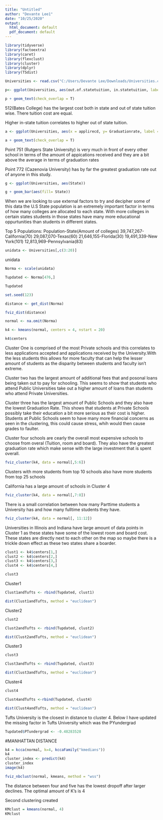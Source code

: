 ---
title: "Untitled"
author: "Devante Lee1"
date: "10/25/2020"
output:
  html_document: default
  pdf_document: default
---


```{r}
library(tidyverse)
library(factoextra)
library(caret)
library(flexclust)
library(cluster)
library(dplyr)
library(TSdist)
```


```{r}
Universities <- read.csv("C:/Users/Devante Lee/Downloads/Universities.csv")
```


```{r}
p<- ggplot(Universities, aes(out.of.statetuition, in.statetuition, label = rownames(Universities)))
```

```{r}
p + geom_text(check_overlap = T) 
```
512(Bates College) has the largest cost both in state and out of state tuition wise. There tuition cost are equal.

Higher in-state tuition correlates to higher out of state tuition.
```{r}
a <- ggplot(Universities, aes(x = applirecd, y= Graduationrate, label = rownames(Universities)))
```

```{r}
a + geom_text(check_overlap = T)
```
Point 751 (Rutgers State University) is very much in front of every other school in terms of the amount of appications received and they are a bit above the average in terms of graduation rates

Point 772 (Cazenovia University) has by far the greatest graduation rate out of anyone in this study.

```{r}
g <- ggplot(Universities, aes(State))

g + geom_bar(aes(fill= State)) 
```
When we are looking to use external factors to try and decipher some of this data the U.S State population is an extremely important factor in terms of how many colleges are allocated to each state. With more colleges in certain states students in those states have many more educational oppurtunities than students in different states. 

Top 5 Populations:
Population-State(Amount of colleges)
39,747,267-California(70)
29,087,070-Texas(60)
21,646,155-Florida(30)
19,491,339-New York(101)
12,813,969-Pennsylvania(83)
```{r}
unidata <- Universities[,c(3:20)]
```
unidata
```{r}
Norma <- scale(unidata)

```

```{r}
Tupdated <- Norma[476,]

Tupdated
```

```{r}
set.seed(123)

distance <- get_dist(Norma)
```


```{r}
fviz_dist(distance)
```

```{r}
normal <- na.omit(Norma)
```

```{r}
k4 <- kmeans(normal, centers = 4, nstart = 20)

k4$centers
```
Cluster One is comprised of the most Private schools and this correlates to less applications accepted and applications received by the University.With the less students this allows for more faculty that can help the lesser amount of students as the disparity between students and faculty isn't extreme. 

Cluster two has the largest amount of additional fees that and posonal loans being taken out to pay for schooling. This seems to show that students who attend Public Universities take out a higher amount of loans than students who attend Private Universities.

Cluster three has the largest amount of Public Schools and they also have the lowest Graduation Rate. This shows that students at Private Schools possibly take their education a bit more serious as their cost is higher. Students at Public Schools seem to have many more financial concerns as seen in the clustering, this could cause stress, whih would then cause grades to faulter. 

Cluster four schools are cearly the overall most expensive schools to choose from overal (Tuition, room and board). They also have the greatest graduation rate which make sense with the large investment that is spent overall.
```{r}
fviz_cluster(k4, data = normal[,5:6])
```
Clusters with more students from top 10 schools also have more students from top 25 schools

California has a large amount of schools in Cluster 4
```{r}
fviz_cluster(k4, data = normal[,7:8])
```
There is a small correlation between how many Parttime students a University has and how many fulltime students they have.

```{r}
fviz_cluster(k4, data = normal[, 11:12])
```
Universities in Illinois and Indiana have large amount of data points in Cluster 1 as these states have some of the lowest room and board cost. These states are directly next to each other on the map so maybe there is a trickle down effect as these two states share a boarder.

```{r}


clust1 <- k4$centers[1,]
clust2 <- k4$centers[2,]
clust3 <- k4$centers[3,]
clust4 <- k4$centers[4,]

clust3
```

Cluster1
```{r}
Clust1andTufts <- rbind(Tupdated, clust1)

dist(Clust1andTufts, method = "euclidean")

```

Cluster2
```{r}
clust2

Clust2andTufts <- rbind(Tupdated, clust2)

dist(Clust2andTufts, method = "euclidean")
```

Cluster3
```{r}
clust3

Clust3andTufts <- rbind(Tupdated, clust3)

dist(Clust3andTufts, method = "euclidean")
```

Cluster4
```{r}
clust4

Clust4andTufts <-rbind(Tupdated, clust4)

dist(Clust4andTufts, method = "euclidean")
```

Tufts University is the closest in distance to cluster 4. Below I have updated the missing factor in Tufts University which was the PYundergrad

```{r}
Tupdated$PTundergrad <- -0.48283528 
```



#MANHATTAN DISTANCE
```{r}

k4 = kcca(normal, k=4, kccaFamily("kmedians"))
k4
cluster_index <- predict(k4)
cluster_index
image(k4)
```
```{r}
fviz_nbclust(normal, kmeans, method = "wss")
```
The distance between four and five has the lowest dropoff after larger declines. The optimal amount of K's is 4

Second clustering created
```{r}
KMclust = kmeans(normal, 4)
KMclust
```

